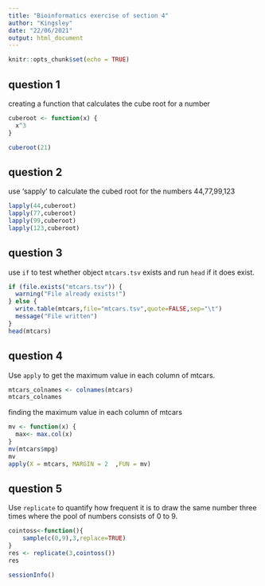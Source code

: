 ```yaml
---
title: "Bioinformatics exercise of section 4"
author: "Kingsley"
date: "22/06/2021"
output: html_document
---
```


```r
knitr::opts_chunk$set(echo = TRUE)
```

## question 1

creating a function that calculates the cube root for a number
```r
cuberoot <- function(x) {
  x^3
}

cuberoot(21)

```

## question 2

use 'sapply' to calculate the cubed root for the numbers 44,77,99,123
```r
lapply(44,cuberoot)
lapply(77,cuberoot)
lapply(99,cuberoot)
lapply(123,cuberoot)
```

## question 3

use `if` to test whether object `mtcars.tsv` exists and run `head` if it does exist.
```r
if (file.exists("mtcars.tsv")) {
  warning("File already exists!")
} else {
  write.table(mtcars,file="mtcars.tsv",quote=FALSE,sep="\t")
  message("File written")
}
head(mtcars)
```

## question 4

Use `apply` to get the maximum value in each column of mtcars.
```r
mtcars_colnames <- colnames(mtcars)
mtcars_colnames
```

finding the maximum value in each column of mtcars
```r
mv <- function(x) {
  max<- max.col(x)
}
mv(mtcars$mpg)
mv
apply(X = mtcars, MARGIN = 2  ,FUN = mv)
```

## question 5

Use `replicate` to quantify how frequent it is to draw the same number three times where the pool of numbers consists of 0 to 9.
```r
cointoss<-function(){
    sample(c(0,9),3,replace=TRUE)
}
res <- replicate(3,cointoss())
res
```

```r
sessionInfo()
```